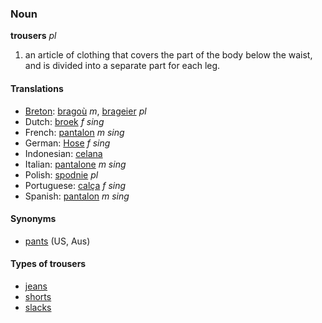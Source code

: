 === Noun ===
'''trousers''' ''pl''

#an article of clothing that covers the part of the body below the waist, and is divided into a separate part for each leg.

====Translations====
*[[Breton]]: [[bragoù]] ''m'', [[brageier]] ''pl''
*Dutch: [[broek]] ''f sing''
*French: [[pantalon]] ''m sing''
*German: [[Hose]] ''f sing''
*Indonesian: [[celana]]
*Italian: [[pantalone]] ''m sing''
*Polish: [[spodnie]] ''pl''
*Portuguese: [[calça]] ''f sing''
*Spanish: [[pantalon]] ''m sing''

====Synonyms====
*[[pants]] (US, Aus)

====Types of trousers====
*[[jeans]]
*[[shorts]]
*[[slacks]]